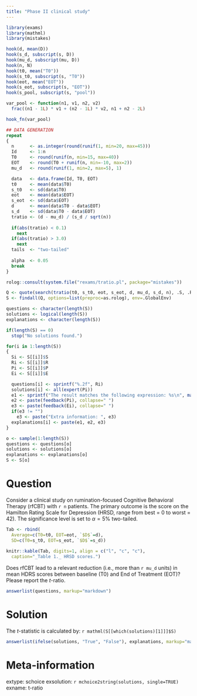 ```yaml
---
title: "Phase II clinical study"
---
```


```r
library(exams)
library(mathml)
library(mistakes)

hook(d, mean(D))
hook(s_d, subscript(s, D))
hook(mu_d, subscript(mu, D))
hook(n, N)
hook(t0, mean("T0"))
hook(s_t0, subscript(s, "T0"))
hook(eot, mean("EOT"))
hook(s_eot, subscript(s, "EOT"))
hook(s_pool, subscript(s, "pool"))

var_pool <- function(n1, v1, n2, v2)
  frac((n1 - 1L) * v1 + (n2 - 1L) * v2, n1 + n2 - 2L)

hook_fn(var_pool)

## DATA GENERATION
repeat
{
  n      <- as.integer(round(runif(1, min=20, max=45)))
  Id     <- 1:n
  T0     <- round(runif(n, min=15, max=40))
  EOT    <- round(T0 + runif(n, min=-10, max=2))
  mu_d   <- round(runif(1, min=2, max=5), 1)

  data   <- data.frame(Id, T0, EOT)
  t0     <- mean(data$T0)
  s_t0   <- sd(data$T0)
  eot    <- mean(data$EOT)
  s_eot  <- sd(data$EOT)
  d      <- mean(data$T0 - data$EOT)
  s_d    <- sd(data$T0 - data$EOT)
  tratio <- (d - mu_d) / (s_d / sqrt(n))
    
  if(abs(tratio) < 0.1)
    next
  if(abs(tratio) > 3.0)
    next
  tails  <- "two-tailed"
    
  alpha  <- 0.05
  break
}

rolog::consult(system.file("rexams/tratio.pl", package="mistakes"))

Q <- quote(search(tratio(t0, s_t0, eot, s_eot, d, mu_d, s_d, n), .S, .R, .P, .E))
S <- findall(Q, options=list(preproc=as.rolog), env=.GlobalEnv)

questions <- character(length(S))
solutions <- logical(length(S))
explanations <- character(length(S))

if(length(S) == 0)
  stop("No solutions found.")

for(i in 1:length(S))
{
  Si <- S[[i]]$S
  Ri <- S[[i]]$R
  Pi <- S[[i]]$P
  Ei <- S[[i]]$E

  questions[i] <- sprintf("%.2f", Ri)
  solutions[i] <- all(expert(Pi))
  e1 <- sprintf("The result matches the following expression: %s\n", mathml(Si))
  e2 <- paste(feedback(Pi), collapse=" ")
  e3 <- paste(feedback(Ei), collapse=" ")
  if(e3 != "")
    e3 <- paste("Extra information: ", e3)
  explanations[i] <- paste(e1, e2, e3)
}

o <- sample(1:length(S))
questions <- questions[o]
solutions <- solutions[o]
explanations <- explanations[o]
S <- S[o]
```

Question
========
Consider a clinical study on rumination-focused Cognitive Behavioral
Therapy (rfCBT) with `r n` patients. The primary outcome is the score on the
Hamilton Rating Scale for Depression (HRSD, range from best = 0 to worst = 42).
The significance level is set to $\alpha = 5\%$ two-tailed.

````r
Tab <- rbind(
  Average=c(T0=t0, EOT=eot, `$D$`=d),
  SD=c(T0=s_t0, EOT=s_eot, `$D$`=s_d))
  
knitr::kable(Tab, digits=1, align = c("l", "c", "c"), 
  caption="_Table 1._ HRSD scores.")
````

Does rfCBT lead to a relevant reduction (i.e., more than `r mu_d` units) in mean
HDRS scores between baseline (T0) and End of Treatment (EOT)? Please report
the $t$-ratio.

```r
answerlist(questions, markup="markdown")
```

Solution
========
The $t$-statistic is calculated by: `r mathml(S[[which(solutions)[1]]]$S)`

```r
answerlist(ifelse(solutions, "True", "False"), explanations, markup="markdown")
```

Meta-information
================
extype: schoice
exsolution: `r mchoice2string(solutions, single=TRUE)`
exname: t-ratio
